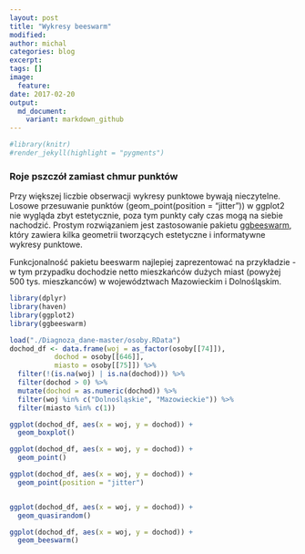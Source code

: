 ```yaml
---
layout: post
title: "Wykresy beeswarm"
modified:
author: michal
categories: blog
excerpt:
tags: []
image:
  feature:
date: 2017-02-20
output:
  md_document:
    variant: markdown_github
---
```


```r
#library(knitr)
#render_jekyll(highlight = "pygments")
```

### Roje pszczół zamiast chmur punktów

Przy większej liczbie obserwacji wykresy punktowe bywają nieczytelne. Losowe przesuwanie punktów (geom_point(position = "jitter")) w ggplot2 nie wygląda zbyt estetycznie, poza tym punkty cały czas mogą na siebie nachodzić. Prostym rozwiązaniem jest zastosowanie pakietu [ggbeeswarm](https://github.com/eclarke/ggbeeswarm), który zawiera kilka geometrii tworzących estetyczne i informatywne wykresy punktowe.

Funkcjonalność pakietu beeswarm najlepiej zaprezentować na przykładzie - w tym przypadku dochodzie netto mieszkańców dużych miast (powyżej 500 tys. mieszkanców) w województwach Mazowieckim i Dolnośląskim.

```r
library(dplyr)
library(haven)
library(ggplot2)
library(ggbeeswarm)

load("./Diagnoza_dane-master/osoby.RData")
dochod_df <- data.frame(woj = as_factor(osoby[[74]]),
           dochod = osoby[[646]],
           miasto = osoby[[75]]) %>% 
  filter(!(is.na(woj) | is.na(dochod))) %>% 
  filter(dochod > 0) %>% 
  mutate(dochod = as.numeric(dochod)) %>% 
  filter(woj %in% c("Dolnośląskie", "Mazowieckie")) %>% 
  filter(miasto %in% c(1))

ggplot(dochod_df, aes(x = woj, y = dochod)) +
  geom_boxplot() 

ggplot(dochod_df, aes(x = woj, y = dochod)) +
  geom_point() 

ggplot(dochod_df, aes(x = woj, y = dochod)) +
  geom_point(position = "jitter") 


ggplot(dochod_df, aes(x = woj, y = dochod)) +
  geom_quasirandom() 

ggplot(dochod_df, aes(x = woj, y = dochod)) +
  geom_beeswarm() 
```

